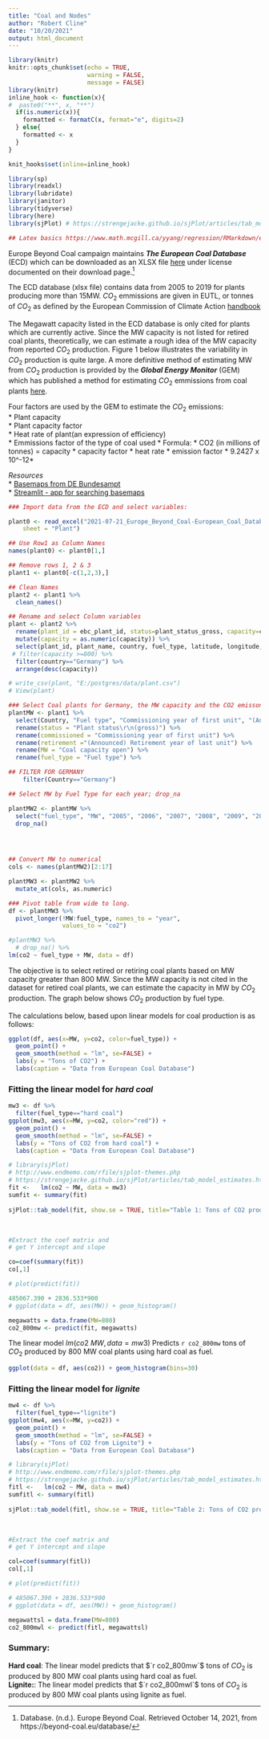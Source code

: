 ```yaml
---
title: "Coal and Nodes"
author: "Robert Cline"
date: "10/20/2021"
output: html_document
---
```


```r
library(knitr)
knitr::opts_chunk$set(echo = TRUE,
                      warning = FALSE,
                      message = FALSE) 
library(knitr)
inline_hook <- function(x){
#  paste0("**", x, "**")
  if(is.numeric(x)){
    formatted <- formatC(x, format="e", digits=2)
  } else{
    formatted <- x
  }
}

knit_hooks$set(inline=inline_hook)

library(sp)
library(readxl)
library(lubridate)
library(janitor)
library(tidyverse)
library(here) 
library(sjPlot) # https://strengejacke.github.io/sjPlot/articles/tab_model_estimates.html

## Latex basics https://www.math.mcgill.ca/yyang/regression/RMarkdown/example.html
```


Europe Beyond Coal campaign maintains ***The European Coal Database*** (ECD) which can be downloaded as an XLSX file [here](https://beyond-coal.eu/database/) under license documented on their download page.^[Database. (n.d.). Europe Beyond Coal. Retrieved October 14, 2021, from https://beyond-coal.eu/database/]  

The ECD database (xlsx file) contains data from 2005 to 2019 for plants producing more than 15MW.  $CO_2$ emmissions are given in EUTL, or tonnes of $CO_2$ as defined by the European Commission of Climate Action [handbook](https://ec.europa.eu/clima/eu-action/eu-emissions-trading-system-eu-ets/union-registry_en#tab-0-1)

The Megawatt capacity listed in the ECD database is only cited for plants which are currently active.  Since the MW capacity is not listed for retired coal plants, theoretically, we can estimate a rough idea of the MW capacity from reported $CO_2$ production.  Figure 1 below illustrates the variability in $CO_2$ production is quite large. A more definitive method of estimating MW from $CO_2$ production is provided by the ***Global Energy Monitor*** (GEM) which has published a method for estimating $CO_2$ emmissions from coal plants [here](https://www.gem.wiki/Estimating_carbon_dioxide_emissions_from_coal_plants).  

Four factors are used by the GEM to estimate the $CO_2$ emissions:  
* Plant capacity  
* Plant capacity factor  
* Heat rate of plant(an expression of efficiency)  
* Emmissions factor of the type of coal used 
* Formula: * CO2 (in millions of tonnes) = capacity * capacity factor * heat rate * emission factor * 9.2427 x 10^-12*  

*Resources*  
* [Basemaps from DE Bundesampt](https://gdz.bkg.bund.de/index.php/default/digitale-geodaten.html)  
* [Streamlit - app for searching basemaps](https://www.youtube.com/watch?v=7Yu1OICHGec) 
  





```r
### Import data from the ECD and select variables:  

plant0 <- read_excel("2021-07-21_Europe_Beyond_Coal-European_Coal_Database_hc.xlsx", 
    sheet = "Plant")

## Use Row1 as Column Names
names(plant0) <- plant0[1,]

## Remove rows 1, 2 & 3
plant1 <- plant0[-c(1,2,3),]

## Clean Names
plant2 <- plant1 %>% 
  clean_names()

## Rename and select Column variables
plant <- plant2 %>%
  rename(plant_id = ebc_plant_id, status=plant_status_gross, capacity=coal_capacity_open) %>% 
  mutate(capacity = as.numeric(capacity)) %>% 
  select(plant_id, plant_name, country, fuel_type, latitude, longitude, status, capacity) %>% 
 # filter(capacity >=800) %>% 
  filter(country=="Germany") %>% 
  arrange(desc(capacity))

# write_csv(plant, "E:/postgres/data/plant.csv")
# View(plant)
```




```r
### Select Coal plants for Germany, the MW capacity and the CO2 emisson levels.
plantMW <- plant1 %>% 
  select(Country, "Fuel type", "Commissioning year of first unit", "(Announced) Retirement year of last unit", "Fuel type", "Plant status\r\n(gross)", "Coal capacity open", "2005", "2006", "2007", "2008", "2009", "2010", "2011", "2012", "2013", "2014", "2015", "2016", "2017", "2018", "2019") %>% 
  rename(status = "Plant status\r\n(gross)") %>% 
  rename(commissioned = "Commissioning year of first unit") %>% 
  rename(retirement ="(Announced) Retirement year of last unit") %>% 
  rename(MW = "Coal capacity open") %>% 
  rename(fuel_type = "Fuel type") %>% 

## FILTER FOR GERMANY  
    filter(Country=="Germany")
```

```r

## Select MW by Fuel Type for each year; drop_na

plantMW2 <- plantMW %>% 
  select("fuel_type", "MW", "2005", "2006", "2007", "2008", "2009", "2010", "2011", "2012", "2013", "2014", "2015", "2016", "2017", "2018", "2019") %>% 
  drop_na()


 
```

```r

## Convert MW to numerical
cols <- names(plantMW2)[2:17]

plantMW3 <- plantMW2 %>% 
  mutate_at(cols, as.numeric)
```



```r

### Pivot table from wide to long. 
df <- plantMW3 %>% 
  pivot_longer(!MW:fuel_type, names_to = "year",
               values_to = "co2")
```



```r
#plantMW3 %>% 
  # drop_na() %>% 
lm(co2 ~ fuel_type + MW, data = df)
```
 



The objective is to select retired or retiring coal plants based on MW capacity greater than 800 MW.  Since the MW capacity is not cited in the dataset for retired coal plants, we can estimate the capacity in MW by $CO_2$ production.  The graph below shows $CO_2$ production by fuel type. 

The calculations below, based upon linear models for coal production is as follows:


 
```r
ggplot(df, aes(x=MW, y=co2, color=fuel_type)) +
  geom_point() +
  geom_smooth(method = "lm", se=FALSE) +
  labs(y = "Tons of CO2") +
  labs(caption = "Data from European Coal Database")
```


### Fitting the linear model for *hard coal*
```r
mw3 <- df %>% 
  filter(fuel_type=="hard coal")
ggplot(mw3, aes(x=MW, y=co2, color="red")) +
  geom_point() +
  geom_smooth(method = "lm", se=FALSE) +
  labs(y = "Tons of CO2 from hard coal") +
  labs(caption = "Data from European Coal Database")
```



```r

# library(sjPlot) 
# http://www.endmemo.com/rfile/sjplot-themes.php
# https://strengejacke.github.io/sjPlot/articles/tab_model_estimates.html
fit <-   lm(co2 ~ MW, data = mw3) 
sumfit <- summary(fit)
 
sjPlot::tab_model(fit, show.se = TRUE, title="Table 1: Tons of CO2 production from hard coal by MW")
```
 
<br> 
```r
#Extract the coef matrix and
# get Y intercept and slope

co=coef(summary(fit))
co[,1]

# plot(predict(fit))
```
 
```r
485067.390 + 2836.533*900
# ggplot(data = df, aes(MW)) + geom_histogram()
```

```r
megawatts = data.frame(MW=800)
co2_800mw <- predict(fit, megawatts)
```
 
The linear model $lm(co2 ~ MW, data = mw3)$ Predicts `r co2_800mw` tons of $CO_2$ produced by 800 MW coal plants using hard coal as fuel.  


```r

ggplot(data = df, aes(co2)) + geom_histogram(bins=30)
``` 

### Fitting the linear model for *lignite*
```r
mw4 <- df %>% 
  filter(fuel_type=="lignite")
ggplot(mw4, aes(x=MW, y=co2)) +
  geom_point() +
  geom_smooth(method = "lm", se=FALSE) +
  labs(y = "Tons of CO2 from Lignite") +
  labs(caption = "Data from European Coal Database")
```



```r

# library(sjPlot) 
# http://www.endmemo.com/rfile/sjplot-themes.php
# https://strengejacke.github.io/sjPlot/articles/tab_model_estimates.html
fitl <-   lm(co2 ~ MW, data = mw4) 
sumfitl <- summary(fitl)
 
sjPlot::tab_model(fitl, show.se = TRUE, title="Table 2: Tons of CO2 production from lignite by MW")
```
 
<br> 
```r
#Extract the coef matrix and
# get Y intercept and slope

col=coef(summary(fitl))
col[,1]

# plot(predict(fit))
```
 
```r
# 485067.390 + 2836.533*900
# ggplot(data = df, aes(MW)) + geom_histogram()
```

```r
megawattsl = data.frame(MW=800)
co2_800mwl <- predict(fitl, megawattsl)
```
 
### Summary:
**Hard coal**: The linear model predicts that $`r co2_800mw`$ tons of $CO_2$ is produced by 800 MW coal plants using hard coal as fuel.  
**Lignite:**: The linear model predicts that $`r co2_800mwl`$ tons of $CO_2$ is produced by 800 MW coal plants using lignite as fuel. 


